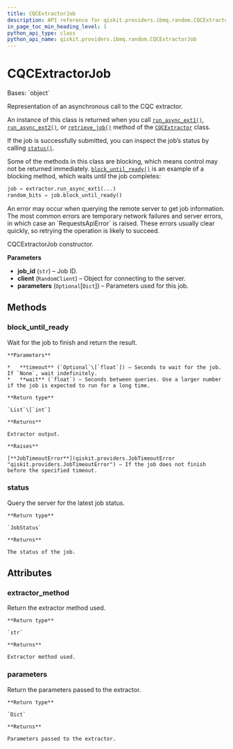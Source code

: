 ```yaml
---
title: CQCExtractorJob
description: API reference for qiskit.providers.ibmq.random.CQCExtractorJob
in_page_toc_min_heading_level: 1
python_api_type: class
python_api_name: qiskit.providers.ibmq.random.CQCExtractorJob
---
```


# CQCExtractorJob

<Class id="qiskit.providers.ibmq.random.CQCExtractorJob" isDedicatedPage={true} github="https://github.com/qiskit/qiskit-ibmq-provider/tree/stable/0.16/qiskit/providers/ibmq/random/cqcextractorjob.py" signature="CQCExtractorJob(job_id, client, parameters=None)">
  Bases: `object`

  Representation of an asynchronous call to the CQC extractor.

  An instance of this class is returned when you call [`run_async_ext1()`](qiskit.providers.ibmq.random.CQCExtractor#run_async_ext1 "qiskit.providers.ibmq.random.CQCExtractor.run_async_ext1"), [`run_async_ext2()`](qiskit.providers.ibmq.random.CQCExtractor#run_async_ext2 "qiskit.providers.ibmq.random.CQCExtractor.run_async_ext2"), or [`retrieve_job()`](qiskit.providers.ibmq.random.CQCExtractor#retrieve_job "qiskit.providers.ibmq.random.CQCExtractor.retrieve_job") method of the [`CQCExtractor`](qiskit.providers.ibmq.random.CQCExtractor "qiskit.providers.ibmq.random.CQCExtractor") class.

  If the job is successfully submitted, you can inspect the job’s status by calling [`status()`](qiskit.providers.ibmq.random.CQCExtractorJob#status "qiskit.providers.ibmq.random.CQCExtractorJob.status").

  Some of the methods in this class are blocking, which means control may not be returned immediately. [`block_until_ready()`](qiskit.providers.ibmq.random.CQCExtractorJob#block_until_ready "qiskit.providers.ibmq.random.CQCExtractorJob.block_until_ready") is an example of a blocking method, which waits until the job completes:

  ```python
  job = extractor.run_async_ext1(...)
  random_bits = job.block_until_ready()
  ```

  <Admonition title="Note" type="note">
    An error may occur when querying the remote server to get job information. The most common errors are temporary network failures and server errors, in which case an `RequestsApiError` is raised. These errors usually clear quickly, so retrying the operation is likely to succeed.
  </Admonition>

  CQCExtractorJob constructor.

  **Parameters**

  *   **job\_id** (`str`) – Job ID.
  *   **client** (`RandomClient`) – Object for connecting to the server.
  *   **parameters** (`Optional`\[`Dict`]) – Parameters used for this job.

  ## Methods

  ### block\_until\_ready

  <Function id="qiskit.providers.ibmq.random.CQCExtractorJob.block_until_ready" name="block_until_ready" signature="CQCExtractorJob.block_until_ready(timeout=None, wait=10)">
    Wait for the job to finish and return the result.

    **Parameters**

    *   **timeout** (`Optional`\[`float`]) – Seconds to wait for the job. If `None`, wait indefinitely.
    *   **wait** (`float`) – Seconds between queries. Use a larger number if the job is expected to run for a long time.

    **Return type**

    `List`\[`int`]

    **Returns**

    Extractor output.

    **Raises**

    [**JobTimeoutError**](qiskit.providers.JobTimeoutError "qiskit.providers.JobTimeoutError") – If the job does not finish before the specified timeout.
  </Function>

  ### status

  <Function id="qiskit.providers.ibmq.random.CQCExtractorJob.status" name="status" signature="CQCExtractorJob.status()">
    Query the server for the latest job status.

    **Return type**

    `JobStatus`

    **Returns**

    The status of the job.
  </Function>

  ## Attributes

  ### extractor\_method

  <Attribute id="qiskit.providers.ibmq.random.CQCExtractorJob.extractor_method" name="extractor_method">
    Return the extractor method used.

    **Return type**

    `str`

    **Returns**

    Extractor method used.
  </Attribute>

  ### parameters

  <Attribute id="qiskit.providers.ibmq.random.CQCExtractorJob.parameters" name="parameters">
    Return the parameters passed to the extractor.

    **Return type**

    `Dict`

    **Returns**

    Parameters passed to the extractor.
  </Attribute>
</Class>

